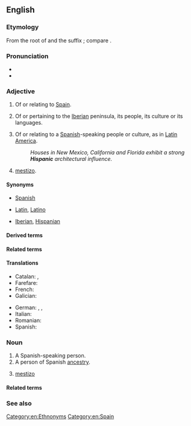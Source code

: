{{also|hispanic}}
==English==

===Etymology===
From the root of {{der|en|la|Hispānia||Spain}} and the suffix {{m|en|-ic}}; compare {{m|la|hispānicus}}.

===Pronunciation===
* {{IPA|en|/hɪˈspænɪk/}}
* {{rhymes|en|ænɪk|s=3}}

===Adjective===
{{en-adj}}

# Of or relating to [[Spain]].
# {{lb|en|historical}} Of or pertaining to the [[Iberia]]n peninsula, its people, its culture or its languages.
# {{lb|en|colloquial}} Of or relating to a [[Spanish]]-speaking people or culture, as in [[Latin America]].
#: ''Houses in New Mexico, California and Florida exhibit a strong '''Hispanic''' architectural influence.''
# {{lb|en|colloquial}} [[mestizo]].

====Synonyms====
* {{s|of Spain}} [[Spanish]]
* {{s|of Spanish-speaking people}} [[Latin]], [[Latino]]
* {{s|of Iberia}} [[Iberian]], [[Hispanian]]

====Derived terms====
{{col4-u|en
|Hispanicisation
|Hispanicization
|Hispanicise
|Hispanicize
|Hispanicism
|Hispanicity
|Hispanic panic
}}

====Related terms====
{{col4-u|en
|Hispanist
|Hispano-
|hispano-
|Hispanophile
|Hispanophilia
|Hispanophilic
|Hispanophobe
|Hispanophobia
|Hispanophobic
|Hispanophone
|Hispanophone Caribbean
|Hispanophonia
}}

====Translations====
{{trans-top|Of or relating to Spanish-speaking people or culture}}
* Catalan: {{t+|ca|hispà}}, {{t+|ca|hispànic}}
* Farefare: {{t|gur|hispan}}
* French: {{t+|fr|hispanique}}
* Galician: {{t|gl|hispano}}
{{trans-mid}}
* German: {{t+|de|spanisch}} {{q|of Spain}}, {{t+|de|lateinamerikanisch}} {{q|of Central and South America}}, {{t|de|hispanoamerikanisch}}
* Italian: {{t+|it|ispanico}}
* Romanian: {{t+|ro|hispanic}}
* Spanish: {{t+|es|hispánico}}
{{trans-bottom}}

===Noun===
{{en-noun}}

# A Spanish-speaking person.
# A person of Spanish [[ancestry]].
# {{lb|en|colloquial}} [[mestizo]]

====Related terms====
{{rel4|en
|Hispano
|spaniel
|Spanish
}}

===See also===
{{col4|en
|Hispania
|Hispaniola
|Iberian
|Ibero-
|Ibero-America
|Ibero-American
|Ibero-Romance
|Latin
|Latina
|Latin American
|Latino
|Latinx
}}

[[Category:en:Ethnonyms]]
[[Category:en:Spain]]